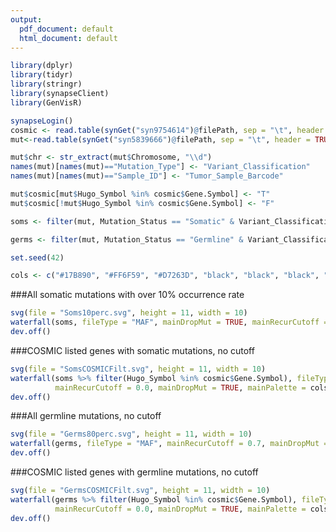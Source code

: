 ```yaml
---
output:
  pdf_document: default
  html_document: default
---
```


```r

library(dplyr)
library(tidyr)
library(stringr)
library(synapseClient)
library(GenVisR)

synapseLogin()
cosmic <- read.table(synGet("syn9754614")@filePath, sep = "\t", header = TRUE, colClasses = "character")
mut<-read.table(synGet("syn5839666")@filePath, sep = "\t", header = TRUE, colClasses = "character", stringsAsFactors = TRUE)

mut$chr <- str_extract(mut$Chromosome, "\\d")
names(mut)[names(mut)=="Mutation_Type"] <- "Variant_Classification"
names(mut)[names(mut)=="Sample_ID"] <- "Tumor_Sample_Barcode"

mut$cosmic[mut$Hugo_Symbol %in% cosmic$Gene.Symbol] <- "T"
mut$cosmic[!mut$Hugo_Symbol %in% cosmic$Gene.Symbol] <- "F"

soms <- filter(mut, Mutation_Status == "Somatic" & Variant_Classification != "Silent" & Variant_Classification != "Intron" & Variant_Classification != "In_Frame_Ins" & Variant_Classification != "In_Frame_Del")

germs <- filter(mut, Mutation_Status == "Germline" & Variant_Classification != "Silent" & Variant_Classification != "Intron" & Variant_Classification != "In_Frame_Ins" & Variant_Classification != "In_Frame_Del")

set.seed(42)

cols <- c("#17B890", "#FF6F59", "#D7263D", "black", "black", "black", "black", "#A7BBEC", "#FFF07C", "black", "black", "black", "black", "black", "black", "black", "black", "black")
```

###All somatic mutations with over 10% occurrence rate
```r
svg(file = "Soms10perc.svg", height = 11, width = 10)
waterfall(soms, fileType = "MAF", mainDropMut = TRUE, mainRecurCutoff = 0.1, mainPalette = cols)
dev.off()
```

###COSMIC listed genes with somatic mutations, no cutoff
```r
svg(file = "SomsCOSMICFilt.svg", height = 11, width = 10)
waterfall(soms %>% filter(Hugo_Symbol %in% cosmic$Gene.Symbol), fileType = "MAF", 
          mainRecurCutoff = 0.0, mainDropMut = TRUE, mainPalette = cols)
dev.off()
```

###All germline mutations, no cutoff
```r
svg(file = "Germs80perc.svg", height = 11, width = 10)
waterfall(germs, fileType = "MAF", mainRecurCutoff = 0.7, mainDropMut = TRUE, mainPalette = cols)
dev.off()
```

###COSMIC listed genes with germline mutations, no cutoff
```r
svg(file = "GermsCOSMICFilt.svg", height = 11, width = 10)
waterfall(germs %>% filter(Hugo_Symbol %in% cosmic$Gene.Symbol), fileType = "MAF", 
          mainRecurCutoff = 0.0, mainDropMut = TRUE, mainPalette = cols)
dev.off()
```
